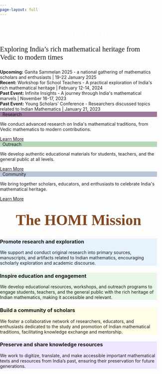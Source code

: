 ```yaml
---
page-layout: full
---
```


<style>
/* Direct CSS fixes for the gap */
body {
  overflow-x: hidden;
  margin: 0;
  padding: 0;
}
.navbar {
  margin-bottom: 0 !important;
  padding-bottom: 0 !important;
  border-bottom: 0 !important;
}
#quarto-header {
  margin-bottom: 0 !important;
  padding-bottom: 0 !important;
}
.page-columns {
  margin-top: -2px !important;
  padding-top: 0 !important;
}
.banner-section {
  margin-top: -2px !important;
  position: relative;
  top: -2px !important;
}
.column-page {
  margin-top: -25px !important;
  padding-top: 0 !important;
}
#quarto-content {
  padding-top: 0 !important;
  margin-top: 0 !important;
}
/* Additional fixes */
main.content {
  margin-top: -25px !important;
  padding-top: 0 !important;
}
#title-block-header {
  margin-top: 0 !important;
  padding-top: 0 !important;
}
.navbar + * {
  margin-top: -2px !important;
}
/* Force no gap between navbar and any content */
.navbar ~ * {
  margin-top: 0 !important;
}
/* Extreme measure to eliminate any gap */
html body > nav.navbar + div {
  margin-top: -2px !important;
}
</style>

<!-- Banner Section -->
::: {.banner-section}
<div class="banner-content">
  <h1 style="color: white !important;">History of Mathematics in India</h1>
  <p style="font-family: 'Playwrite IN', cursive; font-size: 1.4rem;">Exploring India's rich mathematical heritage from Vedic to modern times</p>
</div>
:::

<!-- Event Slider -->
```{=html}
<div class="text-slider-container">
  <div class="text-slider">
    <div class="text-slider-item">
      <strong>Upcoming:</strong> Ganita Sammelan 2025 - a national gathering of mathematics scholars and enthusiasts | 19-22 January 2025
    </div>
    <div class="text-slider-item">
      <strong>Recent:</strong> Workshop for School Teachers - A practical exploration of India's rich mathematical heritage | February 12-14, 2024
    </div>
    <div class="text-slider-item">
      <strong>Past Event:</strong> Infinite Insights - A journey through India's mathematical marvels | November 16-17, 2023
    </div>
    <div class="text-slider-item">
      <strong>Past Event:</strong> Young Scholars' Conference - Researchers discussed topics related to Indian Mathematics | January 21, 2023
    </div>
  </div>
</div>
```

<!-- Features Section -->
::: {.features-section .py-5}

::: {.grid}

::: {.g-col-12 .g-col-md-4}
::: {.feature-card .new-style}
```{=html}
<div class="feature-header" style="background-color: #9B7A9D;"><i class="bi bi-mortarboard" style="color: #fff;"></i>&nbsp;&nbsp;Research</div>
<div class="feature-content">
  <p>We conduct advanced research on India's mathematical traditions, from Vedic mathematics to modern contributions.</p>
</div>
<div class="feature-footer">
  <a href="projects.html" class="feature-link">Learn More</a>
</div>
```
:::
:::

::: {.g-col-12 .g-col-md-4}
::: {.feature-card .new-style}
```{=html}
<div class="feature-header" style="background-color: #B5D6B8;"><i class="bi bi-book" style="color: #fff;"></i>&nbsp;&nbsp;Outreach</div>
<div class="feature-content">
  <p>We develop authentic educational materials for students, teachers, and the general public at all levels.</p>
</div>
<div class="feature-footer">
  <a href="resources.html" class="feature-link">Learn More</a>
</div>
```
:::
:::

::: {.g-col-12 .g-col-md-4}
::: {.feature-card .new-style}
```{=html}
<div class="feature-header" style="background-color: #B8C5D6;"><i class="bi bi-people" style="color: #fff;"></i>&nbsp;&nbsp;Community</div>
<div class="feature-content">
  <p>We bring together scholars, educators, and enthusiasts to celebrate India's mathematical heritage.</p>
</div>
<div class="feature-footer">
  <a href="outreach.html" class="feature-link">Learn More</a>
</div>
```
:::
:::

:::
:::

<h2 style="text-align: center; font-family: 'Moon Dance', cursive; font-size: 3rem; color: rgb(130, 73, 32); margin: 2rem 0; border-bottom: 0px;">The HOMI Mission</h2>

::: {.grid}

::: {.g-col-12 .g-col-md-6}
::: {.card .h-100 style="background-color: #e6f3ff;"}
::: {.card-body}
### Promote research and exploration

We support and conduct original research into primary sources, manuscripts, and artifacts related to Indian mathematics, encouraging scholarly exploration and academic discourse.
:::
:::
:::

::: {.g-col-12 .g-col-md-6}
::: {.card .h-100 style="background-color: #e8f7e8;"}
::: {.card-body}
### Inspire education and engagement

We develop educational resources, workshops, and outreach programs to engage students, teachers, and the general public with the rich heritage of Indian mathematics, making it accessible and relevant.
:::
:::
:::

::: {.g-col-12 .g-col-md-6}
::: {.card .h-100 style="background-color: #fffde8;"}
::: {.card-body}
### Build a community of scholars

We foster a collaborative network of researchers, educators, and enthusiasts dedicated to the study and promotion of Indian mathematical traditions, facilitating knowledge exchange and mentorship.
:::
:::
:::

::: {.g-col-12 .g-col-md-6}
::: {.card .h-100 style="background-color: #f0e6ff;"}
::: {.card-body}
### Preserve and share knowledge resources

We work to digitize, translate, and make accessible important mathematical texts and resources from India's past, ensuring their preservation for future generations.
:::
:::
:::

:::
